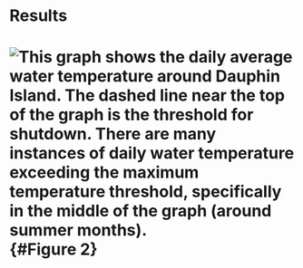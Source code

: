 # **Results**

# ![This graph shows the daily average water temperature around Dauphin Island. The dashed line near the top of the graph is the threshold for shutdown. There are many instances of daily water temperature exceeding the maximum temperature threshold, specifically in the middle of the graph (around summer months).](images/Screenshot%202025-04-30%20165043.png "Figure 2"){#Figure 2}
